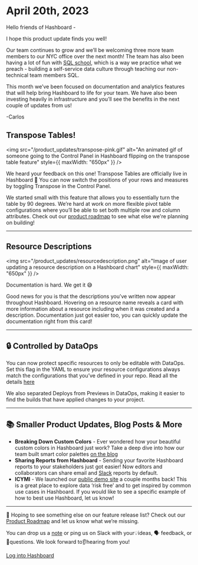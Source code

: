 # April 20th, 2023

Hello friends of Hashboard -

I hope this product update finds you well!

Our team continues to grow and we’ll be welcoming three more team members to our NYC office over the next month! The team has also been having a lot of fun with [SQL school](https://www.linkedin.com/feed/update/urn:li:activity:7044007883801260032/), which is a way we practice what we preach - building a self-service data culture through teaching our non-technical team members SQL.

This month we’ve been focused on documentation and analytics features that will help bring Hashboard to life for your team. We have also been investing heavily in infrastructure and you’ll see the benefits in the next couple of updates from us!

-Carlos

## Transpose Tables!

<img
  src="/product_updates/transpose-pink.gif"
  alt="An animated gif of someone going to the Control Panel in Hashboard flipping on the transpose table feature"
  style={{ maxWidth: "650px" }}
/>

We heard your feedback on this one! Transpose Tables are officially live in Hashboard 🎉 You can now switch the positions of your rows and measures by toggling Transpose in the Control Panel.

We started small with this feature that allows you to essentially turn the table by 90 degrees. We’re hard at work on more flexible pivot table configurations where you’ll be able to set both multiple row and column attributes. Check out our [product roadmap](/product-roadmap/) to see what else we're planning on building!

---

## Resource Descriptions

<img
  src="/product_updates/resourcedescription.png"
  alt="Image of user updating a resource description on a Hashboard chart"
  style={{ maxWidth: "650px" }}
/>

Documentation is hard. We get it 😅

Good news for you is that the descriptions you’ve written now appear throughout Hashboard. Hovering on a resource name reveals a card with more information about a resource including when it was created and a description. Documentation just got easier too, you can quickly update the documentation right from this card!

---

## 🔒 Controlled by DataOps

You can now protect specific resources to only be editable with DataOps. Set this flag in the YAML to ensure your resource configurations always match the configurations that you’ve defined in your repo. Read all the details [here](/docs/data-ops/managing-resources-with-code/)

We also separated Deploys from Previews in DataOps, making it easier to find the builds that have applied changes to your project.

---

## 📚 Smaller Product Updates, Blog Posts & More

- **Breaking Down Custom Colors** - Ever wondered how your beautiful custom colors in Hashboard just work? Take a deep dive into how our team built smart color palettes [on the blog](https://hashboard.com/blog-posts/making-custom-colors-just-work-in-glean)
- **Sharing Reports from Hashboard** - Sending your favorite Hashboard reports to your stakeholders just got easier! Now editors and collaborators can share email and [Slack](https://gleannyc.slack.com/apps/A01KE0WF6CX-glean?tab=more_info) reports by default.
- **ICYMI** - We launched our [public demo site](https://demo.hashboard.com/app/) a couple months back! This is a great place to explore data ‘risk free’ and to get inspired by common use cases in Hashboard. If you would like to see a specific example of how to best use Hashboard, let us know!

---

👀 Hoping to see something else on our feature release list? Check out our [Product Roadmap](/product-roadmap/) and let us know what we’re missing.

You can drop us a [note](mailto:support@hashboard.com?subject=null&body=null) or ping us on Slack with your💡ideas, 🗣 feedback, or 🙋questions. We look forward to👂hearing from you!

[Log into Hashboard](https://hashboard.com/app)

